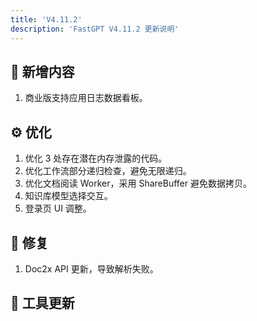 ```yaml
---
title: 'V4.11.2'
description: 'FastGPT V4.11.2 更新说明'
---
```


## 🚀 新增内容

1. 商业版支持应用日志数据看板。

## ⚙️ 优化

1. 优化 3 处存在潜在内存泄露的代码。
2. 优化工作流部分递归检查，避免无限递归。
3. 优化文档阅读 Worker，采用 ShareBuffer 避免数据拷贝。
4. 知识库模型选择交互。
5. 登录页 UI 调整。

## 🐛 修复

1. Doc2x API 更新，导致解析失败。

## 🔨 工具更新

